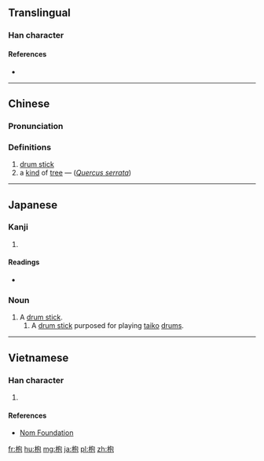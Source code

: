 ==Translingual==

===Han character===
{{Han char|rn=75|rad=木|as=05|sn=9|four=47912|canj=DPRU|ids=⿰木包}}

====References====
* {{Han ref|kx=0517.130|dkj=14589|dj=0906.010|hdz=21187.050|uh=67B9|ud=26553|bh=CF52|bd=53074}}

----

==Chinese==
{{zh-forms}}

===Pronunciation===
{{zh-pron
|m=bāo,fú
|c=fu1
|mc=y
|oc=y
|ma=
|cat=n,pn
}}

===Definitions===
# [[drum stick]]
# a [[kind]] of [[tree]] — (''[[w:Quercus serrata|Quercus serrata]]'')

----

==Japanese==

===Kanji===
{{ja-kanji|grade=|rs=木05}}

# {{defn|lang=ja|sort=木05}}

====Readings====
* {{ja-readings|on=[[ほう]] (hō), [[ふ]] (fu)|kun=[[ばち]] (bachi), [[おけら]] (okera), [[なら]] (nara)}}

===Noun===
{{ja-noun|ばち}}

# A [[drum stick]].
## A [[drum stick]] purposed for playing [[taiko]] [[drum|drums]].

----

==Vietnamese==

===Han character===
{{vi-readings|rs=木05| hanviet = phù}}

# {{defn|lang=vi|sort=木05}}

====References====
*[http://nomfoundation.org/common/nom_details.php?codepoint=67b9 Nom Foundation]

[[fr:枹]]
[[hu:枹]]
[[mg:枹]]
[[ja:枹]]
[[pl:枹]]
[[zh:枹]]